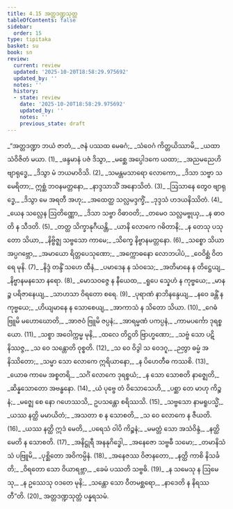 ```yaml
---
title: 4.15 အတ္တဒဏ္ဍသုတ္တ
tableOfContents: false
sidebar:
  order: 15
type: tipitaka
basket: su
book: sn
review:
  current: review
  updated: '2025-10-20T18:58:29.975692'
  updated_by: ''
  notes: ''
  history:
  - state: review
    date: '2025-10-20T18:58:29.975692'
    updated_by: ''
    notes: ''
    previous_state: draft
---
```



<DynamicBreadcrumb />


<ReviewStatus review={frontmatter.review} showDetails={true} />

<HypothesisAnnotation frontmatter={frontmatter} />

<Division number="942" book="sn" e="ch" v="18" p="424">

<Paragraph number="1117" type="verses" book="sn">
_“အတ္တဒဏ္ဍာ ဘယံ ဇာတံ,_  
_ဇနံ ပဿထ မေဓဂံ;_  
_သံဝေဂံ ကိတ္တယိဿာမိ,_  
_ယထာ သံဝိဇိတံ မယာ. (1)_  

</Paragraph>

</Division>
<Division number="943" book="sn" e="ch" v="18" p="424">

<Paragraph number="1118" type="verses" book="sn">
_ဖန္ဒမာနံ ပဇံ ဒိသွာ,_  
_မစ္ဆေ အပ္ပေါဒကေ ယထာ;_  
_အညမညေဟိ ဗျာရုဒ္ဓေ,_  
_ဒိသွာ မံ ဘယမာဝိသိ. (2)_  

</Paragraph>

</Division>
<Division number="944" book="sn" e="ch" v="18" p="424">

<Paragraph number="1119" type="verses" book="sn">
_သမန္တမသာရော လောကော,_  
_ဒိသာ သဗ္ဗာ သမေရိတာ;_  
ဣစ္ဆံ ဘဝနမတ္တနော,_  
_နာဒ္ဒသာသိံ အနောသိတံ. (3)_  

</Paragraph>

</Division>
<Division number="945" book="sn" e="ch" v="18" p="424">

<Paragraph number="1120" type="verses" book="sn">
_ဩသာနေ တွေဝ ဗျာရုဒ္ဓေ,_  
_ဒိသွာ မေ အရတီ အဟု;_  
_အထေတ္ထ သလ္လမဒ္ဒက္ခိံ,_  
_ဒုဒ္ဒသံ ဟဒယနိဿိတံ. (4)_  

</Paragraph>

</Division>
<Division number="946" book="sn" e="ch" v="18" p="424">

<Paragraph number="1121" type="verses" book="sn">
_ယေန သလ္လေန ဩတိဏ္ဏော,_  
_ဒိသာ သဗ္ဗာ ဝိဓာဝတိ;_  
_တမေဝ သလ္လမဗ္ဗုယှ,_  
_န ဓာဝတိ န သီဒတိ. (5)_  

</Paragraph>

</Division>
<Division number="947" book="sn" e="ch" v="18" p="424">

<Paragraph number="1122" type="verses" book="sn">
_တတ္ထ သိက္ခာနုဂီယန္တိ,_  
_ယာနိ လောကေ ဂဓိတာနိ;_  
_န တေသု ပသုတော သိယာ,_  
_နိဗ္ဗိဇ္ဈ သဗ္ဗသော ကာမေ;_  
_သိက္ခေ နိဗ္ဗာနမတ္တနော. (6)_  

</Paragraph>

</Division>
<Division number="948" book="sn" e="ch" v="18" p="424">

<Paragraph number="1123" type="verses" book="sn">
_သစ္စော သိယာ အပ္ပဂဗ္ဘော,_  
_အမာယော ရိတ္တပေသုဏော;_  
_အက္ကောဓနော လောဘပါပံ,_  
_ဝေဝိစ္ဆံ ဝိတရေ မုနိ. (7)_  

</Paragraph>

</Division>
<Division number="949" book="sn" e="ch" v="18" p="424">

<Paragraph number="1124" type="verses" book="sn">
_နိဒ္ဒံ တန္ဒိံ သဟေ ထီနံ,_  
_ပမာဒေန န သံဝသေ;_  
_အတိမာနေ န တိဋ္ဌေယျ,_  
_နိဗ္ဗာနမနသော နရော. (8)_  

</Paragraph>

</Division>
<Division number="950" book="sn" e="ch" v="18" p="425">

<Paragraph number="1125" type="verses" book="sn">
_မောသဝဇ္ဇေ န နီယေထ,_  
_ရူပေ သ္နေဟံ န ကုဗ္ဗယေ;_  
_မာနဉ္စ ပရိဇာနေယျ,_  
_သာဟသာ ဝိရတော စရေ. (9)_  

</Paragraph>

</Division>
<Division number="951" book="sn" e="ch" v="18" p="425">

<Paragraph number="1126" type="verses" book="sn">
_ပုရာဏံ နာဘိနန္ဒေယျ,_  
_နဝေ ခန္တိံ န ကုဗ္ဗယေ;_  
_ဟိယျမာနေ န သောစေယျ,_  
_အာကာသံ န သိတော သိယာ. (10)_  

</Paragraph>

</Division>
<Division number="952" book="sn" e="ch" v="18" p="425">

<Paragraph number="1127" type="verses" book="sn">
_ဂေဓံ ဗြူမိ မဟောဃောတိ,_  
_အာဇဝံ ဗြူမိ ဇပ္ပနံ;_  
_အာရမ္မဏံ ပကပ္ပနံ,_  
_ကာမပင်္ကော ဒုရစ္စယော. (11)_  

</Paragraph>

</Division>
<Division number="953" book="sn" e="ch" v="18" p="425">

<Paragraph number="1128" type="verses" book="sn">
_သစ္စာ အဝေါက္ကမ္မ မုနိ,_  
_ထလေ တိဋ္ဌတိ ဗြာဟ္မဏော;_  
_သဗ္ဗံ သော ပဋိနိဿဇ္ဇ,_  
_သ ဝေ သန္တောတိ ဝုစ္စတိ. (12)_  

</Paragraph>

</Division>
<Division number="954" book="sn" e="ch" v="18" p="425">

<Paragraph number="1129" type="verses" book="sn">
_သ ဝေ ဝိဒွါ သ ဝေဒဂူ,_  
_ဉတွာ ဓမ္မံ အနိဿိတော;_  
_သမ္မာ သော လောကေ ဣရိယာနော,_  
_န ပိဟေတီဓ ကဿစိ. (13)_  

</Paragraph>

</Division>
<Division number="955" book="sn" e="ch" v="18" p="425">

<Paragraph number="1130" type="verses" book="sn">
_ယောဓ ကာမေ အစ္စတရိ,_  
_သင်္ဂံ လောကေ ဒုရစ္စယံ;_  
_န သော သောစတိ နာဇ္ဈေတိ,_  
_ဆိန္နသောတော အဗန္ဓနော. (14)_  

</Paragraph>

</Division>
<Division number="956" book="sn" e="ch" v="18" p="425">

<Paragraph number="1131" type="verses" book="sn">
_ယံ ပုဗ္ဗေ တံ ဝိသောသေဟိ,_  
_ပစ္ဆာ တေ မာဟု ကိဉ္စနံ;_  
_မဇ္ဈေ စေ နော ဂဟေဿသိ,_  
ဥပသန္တော စရိဿသိ. (15)_  

</Paragraph>

</Division>
<Division number="957" book="sn" e="ch" v="18" p="425">

<Paragraph number="1132" type="verses" book="sn">
_သဗ္ဗသော နာမရူပသ္မိံ,_  
_ယဿ နတ္ထိ မမာယိတံ;_  
_အသတာ စ န သောစတိ,_  
_သ ဝေ လောကေ န ဇီယတိ. (16)_  

</Paragraph>

</Division>
<Division number="958" book="sn" e="ch" v="18" p="425">

<Paragraph number="1133" type="verses" book="sn">
_ယဿ နတ္ထိ ဣဒံ မေတိ,_  
_ပရေသံ ဝါပိ ကိဉ္စနံ;_  
_မမတ္တံ သော အသံဝိန္ဒံ,_  
_နတ္ထိ မေတိ န သောစတိ. (17)_  

</Paragraph>

</Division>
<Division number="959" book="sn" e="ch" v="18" p="425">

<Paragraph number="1134" type="verses" book="sn">
_အနိဋ္ဌုရီ အနနုဂိဒ္ဓေါ,_  
_အနေဇော သဗ္ဗဓီ သမော;_  
_တမာနိသံသံ ပဗြူမိ,_  
_ပုစ္ဆိတော အဝိကမ္ပိနံ. (18)_  

</Paragraph>

</Division>
<Division number="960" book="sn" e="ch" v="18" p="425">

<Paragraph number="1135" type="verses" book="sn">
_အနေဇဿ ဝိဇာနတော,_  
_နတ္ထိ ကာစိ နိသင်္ခတိ;_  
_ဝိရတော သော ဝိယာရဗ္ဘာ,_  
_ခေမံ ပဿတိ သဗ္ဗဓိ. (19)_  

</Paragraph>

</Division>
<Division number="961" book="sn" e="ch" v="18" p="425">

<Paragraph number="1136" type="verses" book="sn">
_န သမေသု န ဩမေသု,_  
_န ဥဿေသု ဝဒတေ မုနိ;_  
_သန္တော သော ဝီတမစ္ဆရော,_  
_နာဒေတိ န နိရဿတီ”တိ. (20)_  


</Paragraph>
</Division>

<Paragraph number="1137" type="center" book="sn">
အတ္တဒဏ္ဍသုတ္တံ ပန္နရသမံ.
</Paragraph>
